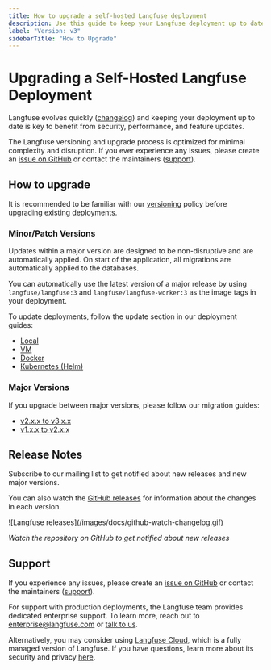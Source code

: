 ```yaml
---
title: How to upgrade a self-hosted Langfuse deployment
description: Use this guide to keep your Langfuse deployment up to date. Updates between minor/patch versions can be applied automatically. For major versions, please refer to the migration guides.
label: "Version: v3"
sidebarTitle: "How to Upgrade"
---
```


# Upgrading a Self-Hosted Langfuse Deployment

Langfuse evolves quickly ([changelog](/changelog)) and keeping your deployment up to date is key to benefit from security, performance, and feature updates.

The Langfuse versioning and upgrade process is optimized for minimal complexity and disruption. If you ever experience any issues, please create an [issue on GitHub](/issues) or contact the maintainers ([support](/support)).

## How to upgrade

<Callout type="info">

It is recommended to be familiar with our [versioning](/self-hosting/upgrade/versioning) policy before upgrading existing deployments.

</Callout>

### Minor/Patch Versions

Updates within a major version are designed to be non-disruptive and are automatically applied. On start of the application, all migrations are automatically applied to the databases.

You can automatically use the latest version of a major release by using `langfuse/langfuse:3` and `langfuse/langfuse-worker:3` as the image tags in your deployment.

To update deployments, follow the update section in our deployment guides:

- [Local](/self-hosting/deployment/docker-compose#how-to-upgrade)
- [VM](/self-hosting/deployment/docker-compose#how-to-upgrade)
- [Docker](/self-hosting/deployment/docker-compose#how-to-upgrade)
- [Kubernetes (Helm)](/self-hosting/deployment/kubernetes-helm#how-to-upgrade)

### Major Versions

If you upgrade between major versions, please follow our migration guides:

- [v2.x.x to v3.x.x](/self-hosting/upgrade/upgrade-guides/upgrade-v2-to-v3)
- [v1.x.x to v2.x.x](/self-hosting/upgrade/upgrade-guides/upgrade-v1-to-v2)

## Release Notes

Subscribe to our mailing list to get notified about new releases and new major versions.

<ProductUpdateSignup source="self-host upgrade" className="my-3 max-w-sm" />

You can also watch the [GitHub releases](https://github.com/langfuse/langfuse/releases) for information about the changes in each version.

<Frame className="max-w-md block" border>
  ![Langfuse releases](/images/docs/github-watch-changelog.gif)
</Frame>

<span>_Watch the repository on GitHub to get notified about new releases_</span>


## Support

If you experience any issues, please create an [issue on GitHub](/issues) or contact the maintainers ([support](/support)).

For support with production deployments, the Langfuse team provides dedicated enterprise support. To learn more, reach out to enterprise@langfuse.com or [talk to us](/talk-to-us).

Alternatively, you may consider using [Langfuse Cloud](/docs/deployment/cloud), which is a fully managed version of Langfuse. If you have questions, learn more about its security and privacy [here](/security).
